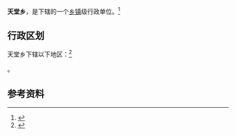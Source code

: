 {{中国乡级行政区|43/12/27/206/000}}

'''天堂乡'''，是{{PRC admin/fullname|43/12/27/206/000|3}}下辖的一个[[乡镇|乡镇]]级行政单位。<ref>{{PRC admin/ref sgc|{{PRC admin/parent|43/12/27/206/000}}}}</ref>

== 行政区划 ==

天堂乡下辖以下地区：<ref>{{PRC admin/ref sgc|43/12/27/206/000}}</ref>

{{PRC admin/children|43/12/27/206/000}}。

== 参考资料 ==

{{reflist}}

{{行政区划小作品}}
{{PRC admin/navcat|43/12/27/206/000}}